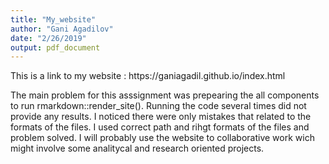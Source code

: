 ```yaml
---
title: "My_website"
author: "Gani Agadilov"
date: "2/26/2019"
output: pdf_document
---
```



This is a link to my website : https://ganiagadil.github.io/index.html


The main problem for this asssignment was prepearing the all components to run rmarkdown::render_site(). Running the code several times did not provide any results. I noticed there were only mistakes that related to the formats of the files. I used correct path and rihgt formats of the files and problem solved.
I will probably use the website to collaborative work wich might involve some analitycal and research oriented projects.





